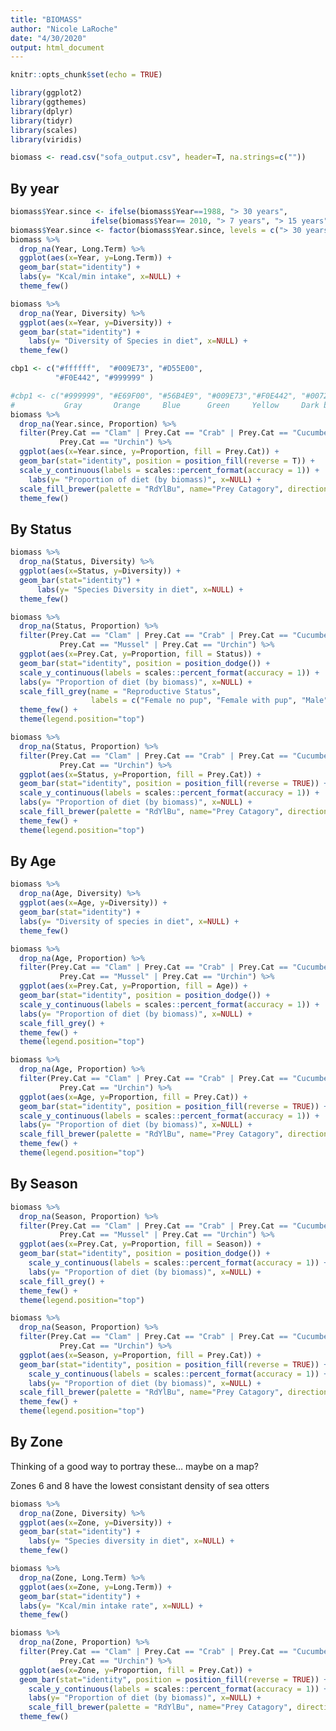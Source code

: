 ```yaml
---
title: "BIOMASS"
author: "Nicole LaRoche"
date: "4/30/2020"
output: html_document
---
```


```r
knitr::opts_chunk$set(echo = TRUE)
```


```r
library(ggplot2)
library(ggthemes)
library(dplyr)
library(tidyr)
library(scales)
library(viridis)
```

```r
biomass <- read.csv("sofa_output.csv", header=T, na.strings=c(""))
```


## By year

```r
biomass$Year.since <- ifelse(biomass$Year==1988, "> 30 years", 
                  ifelse(biomass$Year== 2010, "> 7 years", "> 15 years"))
biomass$Year.since <- factor(biomass$Year.since, levels = c("> 30 years", "> 15 years", "> 7 years"))
biomass %>%
  drop_na(Year, Long.Term) %>%
  ggplot(aes(x=Year, y=Long.Term)) +
  geom_bar(stat="identity") +
  labs(y= "Kcal/min intake", x=NULL) +
  theme_few()

biomass %>%
  drop_na(Year, Diversity) %>%
  ggplot(aes(x=Year, y=Diversity)) +
  geom_bar(stat="identity") +
    labs(y= "Diversity of Species in diet", x=NULL) +
  theme_few()

cbp1 <- c("#ffffff",  "#009E73", "#D55E00",
          "#F0E442", "#999999" )

#cbp1 <- c("#999999", "#E69F00", "#56B4E9", "#009E73","#F0E442", "#0072B2", "#D55E00", "#CC79A7")
#           Gray       Orange     Blue      Green     Yellow     Dark blue   Dark orange Pink
biomass %>%
  drop_na(Year.since, Proportion) %>%
  filter(Prey.Cat == "Clam" | Prey.Cat == "Crab" | Prey.Cat == "Cucumber" | Prey.Cat == "Snail" | 
           Prey.Cat == "Urchin") %>%
  ggplot(aes(x=Year.since, y=Proportion, fill = Prey.Cat)) +
  geom_bar(stat="identity", position = position_fill(reverse = T)) +
  scale_y_continuous(labels = scales::percent_format(accuracy = 1)) +
    labs(y= "Proportion of diet (by biomass)", x=NULL) +
  scale_fill_brewer(palette = "RdYlBu", name="Prey Catagory", direction = -1)+
  theme_few()
```

## By Status

```r
biomass %>%
  drop_na(Status, Diversity) %>%
  ggplot(aes(x=Status, y=Diversity)) +
  geom_bar(stat="identity") +
      labs(y= "Species Diversity in diet", x=NULL) +
  theme_few()

biomass %>%
  drop_na(Status, Proportion) %>%
  filter(Prey.Cat == "Clam" | Prey.Cat == "Crab" | Prey.Cat == "Cucumber" | Prey.Cat == "Snail" | 
           Prey.Cat == "Mussel" | Prey.Cat == "Urchin") %>%
  ggplot(aes(x=Prey.Cat, y=Proportion, fill = Status)) +
  geom_bar(stat="identity", position = position_dodge()) +
  scale_y_continuous(labels = scales::percent_format(accuracy = 1)) +
  labs(y= "Proportion of diet (by biomass)", x=NULL) +
  scale_fill_grey(name = "Reproductive Status", 
                  labels = c("Female no pup", "Female with pup", "Male")) +
  theme_few() +
  theme(legend.position="top")

biomass %>%
  drop_na(Status, Proportion) %>%
  filter(Prey.Cat == "Clam" | Prey.Cat == "Crab" | Prey.Cat == "Cucumber" | Prey.Cat == "Snail" | 
           Prey.Cat == "Urchin") %>%
  ggplot(aes(x=Status, y=Proportion, fill = Prey.Cat)) +
  geom_bar(stat="identity", position = position_fill(reverse = TRUE)) +
  scale_y_continuous(labels = scales::percent_format(accuracy = 1)) +
  labs(y= "Proportion of diet (by biomass)", x=NULL) +
  scale_fill_brewer(palette = "RdYlBu", name="Prey Catagory", direction = -1)+
  theme_few() +
  theme(legend.position="top")
```

## By Age

```r
biomass %>%
  drop_na(Age, Diversity) %>%
  ggplot(aes(x=Age, y=Diversity)) +
  geom_bar(stat="identity") +
  labs(y= "Diversity of species in diet", x=NULL) +
  theme_few()

biomass %>%
  drop_na(Age, Proportion) %>%
  filter(Prey.Cat == "Clam" | Prey.Cat == "Crab" | Prey.Cat == "Cucumber" | Prey.Cat == "Snail" | 
           Prey.Cat == "Mussel" | Prey.Cat == "Urchin") %>%
  ggplot(aes(x=Prey.Cat, y=Proportion, fill = Age)) +
  geom_bar(stat="identity", position = position_dodge()) +
  scale_y_continuous(labels = scales::percent_format(accuracy = 1)) +
  labs(y= "Proportion of diet (by biomass)", x=NULL) +
  scale_fill_grey() +
  theme_few() +
  theme(legend.position="top")

biomass %>%
  drop_na(Age, Proportion) %>%
  filter(Prey.Cat == "Clam" | Prey.Cat == "Crab" | Prey.Cat == "Cucumber" | Prey.Cat == "Snail" | 
           Prey.Cat == "Urchin") %>%
  ggplot(aes(x=Age, y=Proportion, fill = Prey.Cat)) +
  geom_bar(stat="identity", position = position_fill(reverse = TRUE)) +
  scale_y_continuous(labels = scales::percent_format(accuracy = 1)) +
  labs(y= "Proportion of diet (by biomass)", x=NULL) +
  scale_fill_brewer(palette = "RdYlBu", name="Prey Catagory", direction = -1) +
  theme_few() +
  theme(legend.position="top")
```

## By Season

```r
biomass %>%
  drop_na(Season, Proportion) %>%
  filter(Prey.Cat == "Clam" | Prey.Cat == "Crab" | Prey.Cat == "Cucumber" | Prey.Cat == "Snail" | 
           Prey.Cat == "Mussel" | Prey.Cat == "Urchin") %>%
  ggplot(aes(x=Prey.Cat, y=Proportion, fill = Season)) +
  geom_bar(stat="identity", position = position_dodge()) +
    scale_y_continuous(labels = scales::percent_format(accuracy = 1)) +
    labs(y= "Proportion of diet (by biomass)", x=NULL) +
  scale_fill_grey() +
  theme_few() +
  theme(legend.position="top")

biomass %>%
  drop_na(Season, Proportion) %>%
  filter(Prey.Cat == "Clam" | Prey.Cat == "Crab" | Prey.Cat == "Cucumber" | Prey.Cat == "Snail" | 
           Prey.Cat == "Urchin") %>%
  ggplot(aes(x=Season, y=Proportion, fill = Prey.Cat)) +
  geom_bar(stat="identity", position = position_fill(reverse = TRUE)) +
    scale_y_continuous(labels = scales::percent_format(accuracy = 1)) +
    labs(y= "Proportion of diet (by biomass)", x=NULL) +
  scale_fill_brewer(palette = "RdYlBu", name="Prey Catagory", direction = -1)+
  theme_few() +
  theme(legend.position="top")
```

## By Zone 

Thinking of a good way to portray these... maybe on a map?

Zones 6 and 8 have the lowest consistant density of sea otters

```r
biomass %>%
  drop_na(Zone, Diversity) %>%
  ggplot(aes(x=Zone, y=Diversity)) +
  geom_bar(stat="identity") +
    labs(y= "Species diversity in diet", x=NULL) +
  theme_few()

biomass %>%
  drop_na(Zone, Long.Term) %>%
  ggplot(aes(x=Zone, y=Long.Term)) +
  geom_bar(stat="identity") +
  labs(y= "Kcal/min intake rate", x=NULL) +
  theme_few()

biomass %>%
  drop_na(Zone, Proportion) %>%
  filter(Prey.Cat == "Clam" | Prey.Cat == "Crab" | Prey.Cat == "Cucumber" | Prey.Cat == "Snail" | 
           Prey.Cat == "Urchin") %>%
  ggplot(aes(x=Zone, y=Proportion, fill = Prey.Cat)) +
  geom_bar(stat="identity", position = position_fill(reverse = TRUE)) +
    scale_y_continuous(labels = scales::percent_format(accuracy = 1)) +
    labs(y= "Proportion of diet (by biomass)", x=NULL) +
    scale_fill_brewer(palette = "RdYlBu", name="Prey Catagory", direction = -1)+
  theme_few()
```


```r

```




